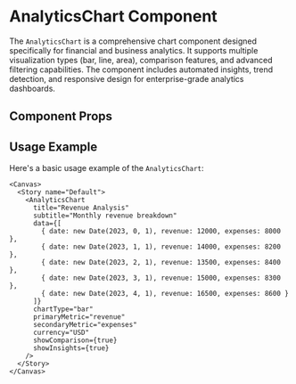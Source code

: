 

<Meta of={AnalyticsChart} />

# AnalyticsChart Component

The `AnalyticsChart` is a comprehensive chart component designed specifically for financial and business analytics. It supports multiple visualization types (bar, line, area), comparison features, and advanced filtering capabilities. The component includes automated insights, trend detection, and responsive design for enterprise-grade analytics dashboards.

## Component Props

<Canvas of={AnalyticsChart.Default} />

<Controls />

## Usage Example

Here's a basic usage example of the `AnalyticsChart`:

```tsx
<Canvas>
  <Story name="Default">
    <AnalyticsChart 
      title="Revenue Analysis"
      subtitle="Monthly revenue breakdown"
      data={[
        { date: new Date(2023, 0, 1), revenue: 12000, expenses: 8000 },
        { date: new Date(2023, 1, 1), revenue: 14000, expenses: 8200 },
        { date: new Date(2023, 2, 1), revenue: 13500, expenses: 8400 },
        { date: new Date(2023, 3, 1), revenue: 15000, expenses: 8300 },
        { date: new Date(2023, 4, 1), revenue: 16500, expenses: 8600 }
      ]}
      chartType="bar"
      primaryMetric="revenue"
      secondaryMetric="expenses"
      currency="USD"
      showComparison={true}
      showInsights={true}
    />
  </Story>
</Canvas>
``` 